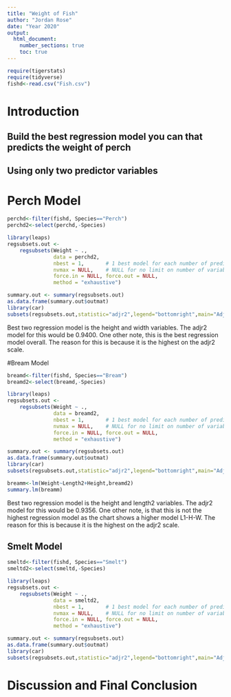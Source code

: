 ```yaml
---
title: "Weight of Fish"
author: "Jordan Rose"
date: "Year 2020"
output: 
  html_document:
    number_sections: true
    toc: true
---
```



```r
require(tigerstats)
require(tidyverse)
fishd<-read.csv("Fish.csv")
```

# Introduction

<!--In this section you explain what you are trying to show.  Where did the data come from?  What is the research or other question you are trying to answer?!-->

## Build the best regression model you can that predicts the weight of perch
## Using only two predictor variables  


# Perch Model 

```r
perchd<-filter(fishd, Species=="Perch")
perchd2<-select(perchd,-Species)
```


```r
library(leaps)
regsubsets.out <-
    regsubsets(Weight ~ .,
               data = perchd2,
               nbest = 1,       # 1 best model for each number of predictors
               nvmax = NULL,    # NULL for no limit on number of variables
               force.in = NULL, force.out = NULL,
               method = "exhaustive")

summary.out <- summary(regsubsets.out)
as.data.frame(summary.out$outmat)
library(car)
subsets(regsubsets.out,statistic="adjr2",legend="bottomright",main="Adjusted R^2")
```
Best two regression model is the height and width variables. The adjr2 model for this would be 0.9400. One other note, this is the best regression model overall. The reason for this is because it is the highest on the adjr2 scale. 

<!--Decide on your methods:  use "variable analysis" or other appropriate descriptors.  Make sure to choose at least one graphical method and at least one numerical method.!-->

#Bream Model 

```r
breamd<-filter(fishd, Species=="Bream")
breamd2<-select(breamd,-Species)
```

```r
library(leaps)
regsubsets.out <-
    regsubsets(Weight ~ .,
               data = breamd2,
               nbest = 1,       # 1 best model for each number of predictors
               nvmax = NULL,    # NULL for no limit on number of variables
               force.in = NULL, force.out = NULL,
               method = "exhaustive")

summary.out <- summary(regsubsets.out)
as.data.frame(summary.out$outmat)
library(car)
subsets(regsubsets.out,statistic="adjr2",legend="bottomright",main="Adjusted R^2")
```
```r
breamm<-lm(Weight~Length2+Height,breamd2)
summary.lm(breamm)
```

Best two regression model is the height and length2 variables. The adjr2 model for this would be 0.9356. One other note, is that this is not the highest regression model as the chart shows a higher model L1-H-W. The reason for this is because it is the highest on the adjr2 scale.

<!--Divide this section into two sub-sections:  One for your descriptive  results and one for your inferential results.!-->

## Smelt Model 

```r
smeltd<-filter(fishd, Species=="Smelt")
smeltd2<-select(smeltd,-Species)
```

```r
library(leaps)
regsubsets.out <-
    regsubsets(Weight ~ .,
               data = smeltd2,
               nbest = 1,       # 1 best model for each number of predictors
               nvmax = NULL,    # NULL for no limit on number of variables
               force.in = NULL, force.out = NULL,
               method = "exhaustive")

summary.out <- summary(regsubsets.out)
as.data.frame(summary.out$outmat)
library(car)
subsets(regsubsets.out,statistic="adjr2",legend="bottomright",main="Adjusted R^2")
```

# Discussion and Final Conclusion

<!--Discussion and conclusion here.  If you found a relationship be sure to consider whether the relationship occurs because one of the variavbles causes the other, or whether they perhasps are related for some other reason.  Watch the chapter 6 videos from the GeorgeTown videos collection.!-->

